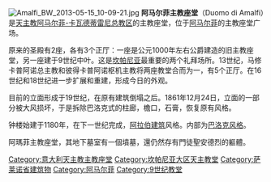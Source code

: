 {{noteTA
|1=zh-hans:阿马尔菲; zh-hant:阿瑪菲
}}
[[File:Amalfi_BW_2013-05-15_10-09-21.jpg|thumb]]
'''阿马尔菲主教座堂'''（Duomo di Amalfi）是[[天主教阿马尔菲-卡瓦德蒂雷尼总教区|天主教阿马尔菲-卡瓦德蒂雷尼总教区]]的主教座堂，位于[[阿马尔菲|阿马尔菲]]的主教座堂广场。

原来的圣殿有2座，各有3个正厅：一座是公元1000年左右公爵建造的旧主教座堂，另一座建于9世纪中叶。这是[[坎帕尼亚|坎帕尼亚]]最重要的两个礼拜场所。13世纪，马修卡普阿诺总主教和彼得卡普阿诺枢机主教将两座教堂合而为一，有5个正厅。在16世纪和18世纪进一步扩展和重建，形成今日的外观。 

目前的立面形成于19世纪，在原有建筑倒塌之后。1861年12月24日，立面的一部分被大风损坏，于是拆除巴洛克式的柱廊，檐口，石膏，恢复原有风格。

钟楼始建于1180年，在下一世纪完成，[[阿拉伯建筑|阿拉伯建筑]]风格。内部为[[巴洛克风格|巴洛克风格]]。

阿瑪菲主教座堂，其地下墓室有一個墳墓，還仍然存有門徒聖安德烈的軀體。

{{Religion-buil-stub}}
{{模板:Landmarks of Campania}}

[[Category:意大利天主教主教座堂|Category:意大利天主教主教座堂]]
[[Category:坎帕尼亚大区天主教堂|Category:坎帕尼亚大区天主教堂]]
[[Category:萨莱诺省建筑物|Category:萨莱诺省建筑物]]
[[Category:阿马尔菲|Category:阿马尔菲]]
[[Category:9世纪教堂|Category:9世纪教堂]]
